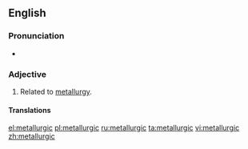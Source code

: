 ==English==

===Pronunciation===
* {{rhymes|ɜː(ɹ)dʒɪk|lang=en}}

===Adjective===
{{en-adj|-}}

# Related to [[metallurgy]].

====Translations====
{{trans-see|metallurgical}}

[[el:metallurgic]]
[[pl:metallurgic]]
[[ru:metallurgic]]
[[ta:metallurgic]]
[[vi:metallurgic]]
[[zh:metallurgic]]
